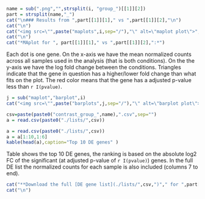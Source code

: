 

```r
name = sub(".png","",strsplit(i, "group_")[[1]][2])
part = strsplit(name,"_")
cat("\n### Results from ",part[[1]][1]," vs ",part[[1]][2],"\n")
cat("\n")
cat("<img src=\"",paste("maplots",i,sep="/"),"\" alt=\"maplot plot\">","\n",sep="")
cat("\n")
cat("*MAplot for ", part[[1]][1]," vs ",part[[1]][2],":*")
```
Each dot is one gene. On the x-axis we have the mean normalized counts across all samples used in the analysis (that is both conditions). On the the y-axis we have the log fold change between the conditions. Triangles indicate that the gene in question has a higher/lower fold change than what fits on the plot. The red color means that the gene has a adjusted p-value less than `r I(pvalue)`. 

```r
j = sub("maplot","barplot",i)
cat("<img src=\"",paste("barplots",j,sep="/"),"\" alt=\"barplot plot\">","\n",sep="")
``` 



```r
csv=paste(paste0("contrast_group_",name),".csv",sep="")
a = read.csv(paste0("./lists/",csv))
```

```r
a = read.csv(paste0("./lists/",csv))
a = a[1:10,1:6]
kable(head(a),caption="Top 10 DE genes" )
```

Table shows the top 10 DE genes, the ranking is based on the absolute log2 FC of the significant (at adjusted p-value of `r I(pvalue)`) genes. 
In the full DE list the normalized counts for each sample is also included (columns 7 to end).


```r
cat("**Download the full [DE gene list](./lists/",csv,")"," for ",part[[1]][1]," vs ",part[[1]][2], " here.**\n",sep="")
cat("\n")
```
